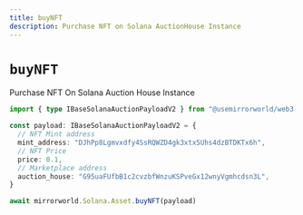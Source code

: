 ```yaml
---
title: buyNFT
description: Purchase NFT on Solana AuctionHouse Instance
---
```


# `buyNFT`

Purchase NFT On Solana Auction House Instance

```ts
import { type IBaseSolanaAuctionPayloadV2 } from "@usemirrorworld/web3.js"

const payload: IBaseSolanaAuctionPayloadV2 = {
  // NFT Mint address
  mint_address: "DJhPp8Lgmvxdfy4SsRQWZD4gk3xtx5Uhs4dzBTDKTx6h",
  // NFT Price
  price: 0.1,
  // Marketplace address
  auction_house: "G95uaFUfbB1c2cvzbfWnzuKSPveGx12wnyVgmhcdsn3L",
}

await mirrorworld.Solana.Asset.buyNFT(payload)
```
